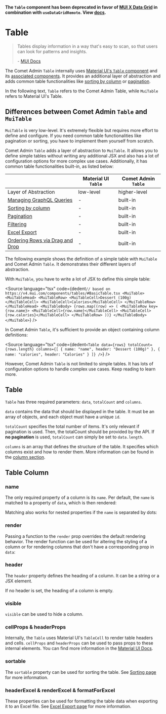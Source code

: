 

<Meta of={BasicsStories} />

**The `Table` component has been deprecated in favor of [MUI X Data Grid](https://mui.com/x/react-data-grid/) in combination with `useDataGridRemote`. View [docs](?path=/docs/docs-components-datagrid--docs).**

# Table

> Tables display information in a way that's easy to scan, so that users can look for patterns and insights.
>
> \- [MUI Docs](https://mui.com/components/tables/)

The Comet Admin `Table` internally uses [Material UI's `Table` component](https://v4.mui.com/components/tables/) and its [associated components](https://v4.mui.com/components/tables/#api).
It provides an additional layer of abstraction and adds common table functionalities like [sorting by column](?path=/docs/docs-components-table-sorting--docs) or [pagination](?path=/docs/docs-components-table-pagination--docs).

In the following text, `Table` refers to the Comet Admin Table, while `MuiTable` refers to Material UI's Table.

## Differences between Comet Admin `Table` and `MuiTable`

`MuiTable` is very low-level.
It's extremely flexible but requires more effort to define and configure.
If you need common table functionalities like pagination or sorting, you have to implement them yourself from scratch.

Comet Admin `Table` adds a layer of abstraction to `MuiTable`.
It allows you to define simple tables without writing any additional JSX and also has a lot of configuration options for more complex use cases.
Additionally, it has common table functionalities built-in, as listed below:

|                                                                                          | Material UI `Table` | Comet Admin `Table` |
| ---------------------------------------------------------------------------------------- | ------------------- | ------------------- |
| Layer of Abstraction                                                                     | low-level           | higher-level        |
| [Managing GraphQL Queries](?path=/docs/docs-components-table-tablequery--docs)           | -                   | built-in            |
| [Sorting by column](?path=/docs/docs-components-table-sorting--docs)                     | -                   | built-in            |
| [Pagination](?path=/docs/docs-components-table-pagination--docs)                         | -                   | built-in            |
| [Filtering](?path=/docs/docs-components-table-filterbar--docs)                           | -                   | built-in            |
| [Excel Export](?path=/docs/docs-components-table-excel-export--docs)                     | -                   | built-in            |
| [Ordering Rows via Drag and Drop](?path=/docs/docs-components-table-tabledndorder--docs) | -                   | built-in            |

The following example shows the definition of a simple table with `MuiTable` and Comet Admin `Table`.
It demonstrates their different layers of abstraction.

With `MuiTable`, you have to write a lot of JSX to define this simple table:

<Source
    language="tsx"
    code={dedent`
        // based on https://v4.mui.com/components/tables/#BasicTable.tsx
        <MuiTable>
            <MuiTableHead>
                <MuiTableRow>
                    <MuiTableCell>Dessert (100g)</MuiTableCell>
                    <MuiTableCell>Calories</MuiTableCell>
                </MuiTableRow>
            </MuiTableHead>
            <MuiTableBody>
                {rows.map((row) => (
                    <MuiTableRow key={row.name}>
                        <MuiTableCell>{row.name}</MuiTableCell>
                        <MuiTableCell>{row.calories}</MuiTableCell>
                    </MuiTableRow>
                ))}
            </MuiTableBody>
        </MuiTable>
  `}
/>

In Comet Admin `Table`, it's sufficient to provide an object containing column definitions:

<Source
    language="tsx"
    code={dedent`
        <Table
            data={rows}
            totalCount={rows.length}
            columns={[
                {
                    name: "name",
                    header: "Dessert (100g)"
                },
                {
                    name: "calories",
                    header: "Calories"
                }
            ]}
        />
  `}
/>

However, Comet Admin `Table` is not limited to simple tables.
It has lots of configuration options to handle complex use cases.
Keep reading to learn more.

## Table

<Canvas>
    <Story of={BasicsStories.BasicTable} />
</Canvas>

`Table` has three required parameters: `data`, `totalCount` and `columns`.

`data` contains the data that should be displayed in the table. It must be an array of objects, and each object must have a unique `id`.

`totalCount` specifies the total number of items.
It's only relevant if pagination is used. Then, the totalCount should be provided by the API.
If **no pagination** is used, `totalCount` can simply be set to `data.length`.

`columns` is an array that defines the structure of the table.
It specifies which columns exist and how to render them.
More information can be found in the [column section](#table-column).

## Table Column

### name

The only required property of a column is its `name`.
Per default, the `name` is matched to a property of `data`, which is then rendered:

<Canvas>
    <Story of={BasicsStories.TableColumnNameProp} />
</Canvas>

Matching also works for nested properties if the `name` is separated by dots:

<Canvas>
    <Story of={BasicsStories.TableColumnNestedNameProp} />
</Canvas>

### render

Passing a function to the `render` prop overrides the default rendering behavior.
The render function can be used for altering the styling of a column or for rendering columns that don't have a corresponding prop in `data`:

<Canvas>
    <Story of={BasicsStories.TableColumnRenderProp} />
</Canvas>

### header

The `header` property defines the heading of a column.
It can be a string or a JSX element.

If no header is set, the heading of a column is empty.

<Canvas>
    <Story of={BasicsStories.TableColumnHeaderProp} />
</Canvas>

### visible

`visible` can be used to hide a column.

<Canvas>
    <Story of={BasicsStories.TableColumnVisibleProp} />
</Canvas>

### cellProps & headerProps

Internally, the `Table` uses Material UI's `TableCell` to render table headers and cells.
`cellProps` and `headerProps` can be used to pass props to these internal elements.
You can find more information in the [Material UI Docs](https://v4.mui.com/api/table-cell/).

### sortable

The `sortable` property can be used for sorting the table.
See [Sorting page](?path=/docs/docs-components-table-sorting--docs) for more information.

### headerExcel & renderExcel & formatForExcel

These properties can be used for formatting the table data when exporting it to an Excel file.
See [Excel Export page](?path=/docs/docs-components-table-excel-export--docs#excel-export-and-custom-rendered-columns) for more information.
